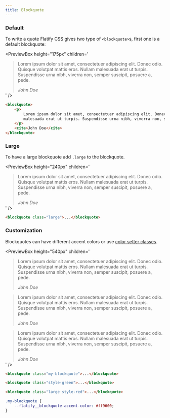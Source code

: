 ```yaml
---
title: Blockquote
---
```



### Default

To write a quote Flatify CSS gives two type of `<blockquote>`s, first one is a default blockquote:

<PreviewBox
	height="175px"
	children='
<!DOCTYPE html>
<html lang="en">
	<head>
		<meta charset="UTF-8" />
		<meta http-equiv="X-UA-Compatible" content="IE=edge" />
		<meta name="viewport" content="width=device-width, initial-scale=1.0" />
		<link rel="stylesheet" href="https://raw.githack.com/amir2mi/FlatifyCSS/master/dist/css/flatify-min.css" />
		<title>Quote</title>
	</head>
	<body>
        <blockquote style="margin-bottom: 0">
            <p>
                Lorem ipsum dolor sit amet, consectetuer adipiscing elit. Donec odio.
                Quisque volutpat mattis eros. Nullam malesuada erat ut turpis.
                Suspendisse urna nibh, viverra non, semper suscipit, posuere a, pede.
            </p>
			<cite>John Doe</cite>
		</blockquote>        
    </body>
</html>
'
/>

```html title="index.html"
<blockquote>
	<p>
		Lorem ipsum dolor sit amet, consectetuer adipiscing elit. Donec odio. Quisque volutpat mattis eros. Nullam
		malesuada erat ut turpis. Suspendisse urna nibh, viverra non, semper suscipit, posuere a, pede.
	</p>
	<cite>John Doe</cite>
</blockquote>
```

### Large

To have a large blockquote add `.large` to the blockquote.

<PreviewBox
	height="240px"
	children='
<!DOCTYPE html>
<html lang="en">
	<head>
		<meta charset="UTF-8" />
		<meta http-equiv="X-UA-Compatible" content="IE=edge" />
		<meta name="viewport" content="width=device-width, initial-scale=1.0" />
		<link rel="stylesheet" href="https://raw.githack.com/amir2mi/FlatifyCSS/master/dist/css/flatify-min.css" />
		<title>Quote</title>
	</head>
	<body>
        <blockquote class="large" style="margin-bottom: 0">
            <p>
                Lorem ipsum dolor sit amet, consectetuer adipiscing elit. Donec odio.
                Quisque volutpat mattis eros. Nullam malesuada erat ut turpis.
                Suspendisse urna nibh, viverra non, semper suscipit, posuere a, pede.
            </p>
			<cite>John Doe</cite>
		</blockquote>        
    </body>
</html>
'
/>

```html {1} title="index.html"
<blockquote class="large">...</blockquote>
```

### Customization

Blockquotes can have different accent colors or use [color setter classes](/docs/helpers/color-setters).

<PreviewBox
	height="540px"
	children='
<!DOCTYPE html>
<html lang="en">
	<head>
		<meta charset="UTF-8" />
		<meta http-equiv="X-UA-Compatible" content="IE=edge" />
		<meta name="viewport" content="width=device-width, initial-scale=1.0" />
		<link rel="stylesheet" href="https://raw.githack.com/amir2mi/FlatifyCSS/master/dist/css/flatify-min.css" />
		<title>Quote</title>
        <style>
            .my-blockquote{
                --flatify__blockquote-accent-color: #ff9600;
            }
        </style>
	</head>
	<body>
        <blockquote class="my-blockquote">
            <p>
                Lorem ipsum dolor sit amet, consectetuer adipiscing elit. Donec odio.
                Quisque volutpat mattis eros. Nullam malesuada erat ut turpis.
                Suspendisse urna nibh, viverra non, semper suscipit, posuere a, pede.
            </p>
			<cite>John Doe</cite>
		</blockquote>
        <blockquote class="style-green">
            <p>
                Lorem ipsum dolor sit amet, consectetuer adipiscing elit. Donec odio.
                Quisque volutpat mattis eros. Nullam malesuada erat ut turpis.
                Suspendisse urna nibh, viverra non, semper suscipit, posuere a, pede.
            </p>
    		<cite>John Doe</cite>
    	</blockquote>
        <blockquote class="large style-red" style="margin-bottom: 0">
            <p>
                Lorem ipsum dolor sit amet, consectetuer adipiscing elit. Donec odio.
                Quisque volutpat mattis eros. Nullam malesuada erat ut turpis.
                Suspendisse urna nibh, viverra non, semper suscipit, posuere a, pede.
            </p>
    		<cite>John Doe</cite>
    	</blockquote>
    </body>

</html>
'
/>

```html title="index.html"
<blockquote class="my-blockquote">...</blockquote>

<blockquote class="style-green">...</blockquote>

<blockquote class="large style-red">...</blockquote>
```

```css title="style.css"
.my-blockquote {
	--flatify__blockquote-accent-color: #ff9600;
}
```
